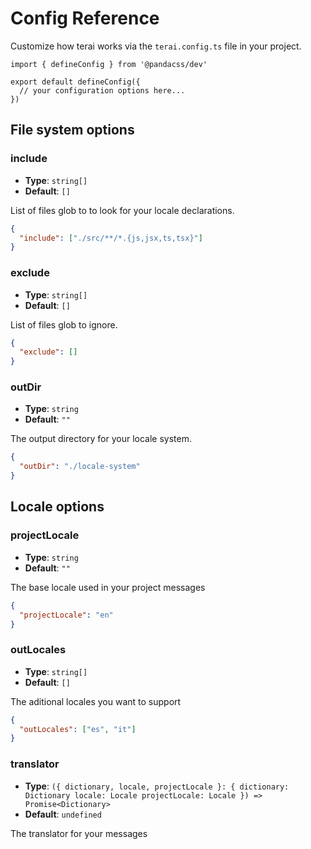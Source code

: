 # Config Reference

Customize how terai works via the `terai.config.ts` file in your project.

```tsx
import { defineConfig } from '@pandacss/dev'

export default defineConfig({
  // your configuration options here...
})
```

## File system options

### include

- **Type**: `string[]`
- **Default**: `[]`

List of files glob to to look for your locale declarations.

```json
{
  "include": ["./src/**/*.{js,jsx,ts,tsx}"]
}
```

### exclude

- **Type**: `string[]`
- **Default**: `[]`

List of files glob to ignore.

```json
{
  "exclude": []
}
```

### outDir

- **Type**: `string`
- **Default**: `""`

The output directory for your locale system.

```json
{
  "outDir": "./locale-system"
}
```

## Locale options

### projectLocale

- **Type**: `string`
- **Default**: `""`

The base locale used in your project messages

```json
{
  "projectLocale": "en"
}
```

### outLocales

- **Type**: `string[]`
- **Default**: `[]`

The aditional locales you want to support

```json
{
  "outLocales": ["es", "it"]
}
```

### translator

- **Type**:
  `({ dictionary, locale, projectLocale }: { dictionary: Dictionary locale: Locale projectLocale: Locale }) => Promise<Dictionary> `
- **Default**: `undefined`

The translator for your messages
